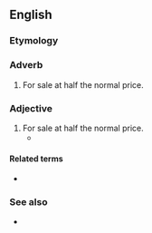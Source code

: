 ==English==

===Etymology===
{{prefix|en|half|price}}

===Adverb===
{{en-adv|-}}

# For sale at half the normal price.

===Adjective===
{{en-adj|-}}

# For sale at half the normal price.
#* {{quote-journal|en|date=2021 October 6|title=Network News: New recruits go free|journal=RAIL|issue=941|page=21|text=West Midlands residents who have just found a new job can get two months' free rail, bus and tram travel to work, plus '''half-price''' tickets for a further four weeks, under a new Workwise scheme.}} 

====Related terms====
* {{l|en|half-rate}}

===See also===
* {{l|en|BOGOF}}